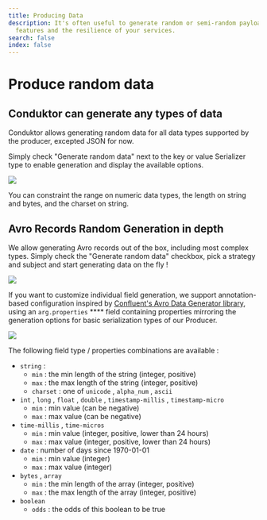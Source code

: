 ```yaml
---
title: Producing Data
description: It's often useful to generate random or semi-random payloads to test the
  features and the resilience of your services.
search: false
index: false
---
```


# Produce random data

## Conduktor can generate any types of data

Conduktor allows generating random data for all data types supported by the producer, excepted JSON for now.

Simply check "Generate random data" next to the key or value Serializer type to enable generation and display the available options.

![](../../assets/generation-s1.png)

You can constraint the range on numeric data types, the length on string and bytes, and the charset on string.

## Avro Records Random Generation in depth

We allow generating Avro records out of the box, including most complex types. Simply check the "Generate random data" checkbox, pick a strategy and subject and start generating data on the fly !&#x20;

![](../../assets/generation-avro.png)

If you want to customize individual field generation, we support annotation-based configuration inspired by [Confluent's Avro Data Generator library](https://github.com/confluentinc/avro-random-generator), using an `arg.properties` \*\*\*\* field containing properties mirroring the generation options for basic serialization types of our Producer.

![](../../assets/avro-extension-json.png)

The following field type / properties combinations are available :&#x20;

- `string` :&#x20;
  - `min` : the min length of the string (integer, positive)
  - `max` : the max length of the string (integer, positive)
  - `charset` : one of `unicode` , `alpha_num` , `ascii`
- `int` , `long` , `float` , `double` , `timestamp-millis` , `timestamp-micro`&#x20;
  - `min` : min value (can be negative)
  - `max` : max value (can be negative)
- `time-millis` , `time-micros`
  - `min` : min value (integer, positive, lower than 24 hours)
  - `max` : max value (integer, positive, lower than 24 hours)
- `date` : number of days since 1970-01-01
  - `min` : min value (integer)
  - `max` : max value (integer)
- `bytes` , `array`
  - `min` : the min length of the array (integer, positive)
  - `max` : the max length of the array (integer, positive)
- `boolean`&#x20;
  - `odds` : the odds of this boolean to be true
